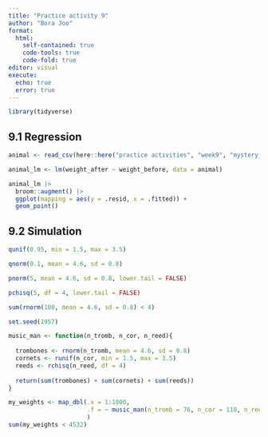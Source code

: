 ```yaml
---
title: "Practice activity 9"
author: "Bora Joo"
format: 
  html:
    self-contained: true
    code-tools: true
    code-fold: true
editor: visual
execute:
  echo: true
  error: true
---
```


```r
library(tidyverse)
```

## 9.1 Regression

```r
animal <- read_csv(here::here("practice activities", "week9", "mystery_animal.csv"))
```

```r
animal_lm <- lm(weight_after ~ weight_before, data = animal)
```

```r
animal_lm |>
  broom::augment() |>
  ggplot(mapping = aes(y = .resid, x = .fitted)) +
  geom_point()
```

## 9.2 Simulation

```r
qunif(0.95, min = 1.5, max = 3.5)
```

```r
qnorm(0.1, mean = 4.6, sd = 0.8)
```

```r
pnorm(5, mean = 4.6, sd = 0.8, lower.tail = FALSE)
```

```r
pchisq(5, df = 4, lower.tail = FALSE)
```

```r
sum(rnorm(100, mean = 4.6, sd = 0.8) < 4)
```

```r
set.seed(1957)

music_man <- function(n_tromb, n_cor, n_reed){
  
  trombones <- rnorm(n_tromb, mean = 4.6, sd = 0.8)
  cornets <- runif(n_cor, min = 1.5, max = 3.5)
  reeds <- rchisq(n_reed, df = 4)
  
  return(sum(trombones) + sum(cornets) + sum(reeds))
}

my_weights <- map_dbl(.x = 1:1000, 
                      .f = ~ music_man(n_tromb = 76, n_cor = 110, n_reed = 1035)
                      ) 
sum(my_weights < 4532)
```
